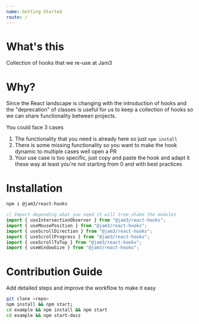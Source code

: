 ```yaml
---
name: Getting Started
route: /
---
```


# What's this

Collection of hooks that we re-use at Jam3

# Why?

Since the React landscape is changing with the introduction of hooks
and the "deprecation" of classes is useful for us to keep a collection
of hooks so we can share functionality between projects.

You could face 3 cases

1. The functionality that you need is already here so just `npm install`
2. There is some missing functionality so you want to make the hook
   dynamic to multiple cases well open a PR
3. Your use case is too specific, just copy and paste the hook and adapt it these way at least you're not starting from 0 and with best practices

# Installation

```bash
npm i @jam3/react-hooks
```

```jsx
// Import depending what you need it will tree-shake the modules
import { useIntersectionObserver } from "@jam3/react-hooks";
import { useMousePosition } from "@jam3/react-hooks";
import { useScrollDirection } from "@jam3/react-hooks";
import { useScrollProgress } from "@jam3/react-hooks";
import { useScrollToTop } from "@jam3/react-hooks";
import { useWindowSize } from "@jam3/react-hooks";
```

# Contribution Guide

Add detailed steps and improve the workflow to make it easy

```bash
git clone <repo>
npm install && npm start;
cd example && npm install && npm start
cd example && npm start-docz
```
